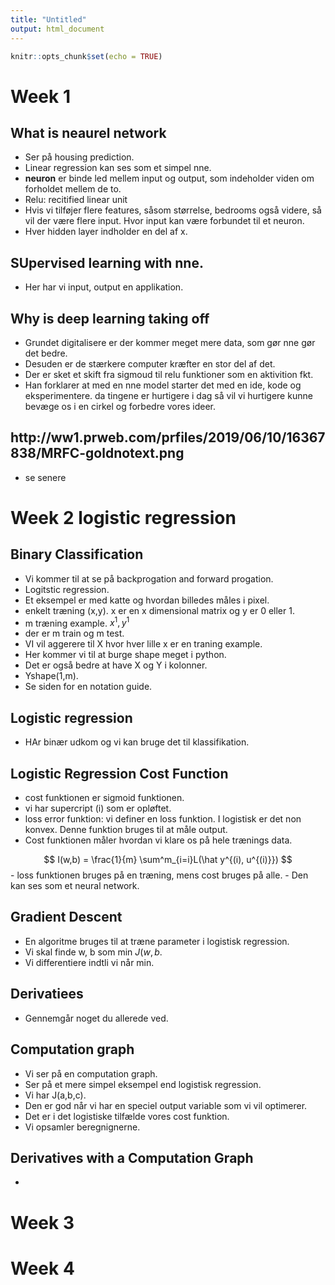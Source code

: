 ```yaml
---
title: "Untitled"
output: html_document
---
```


```r
knitr::opts_chunk$set(echo = TRUE)
```


# Week 1

## What is neaurel network

- Ser på housing prediction. 
- Linear regression kan ses som et simpel nne. 
- **neuron** er binde led mellem input og output, som indeholder viden om
    forholdet mellem de to. 
- Relu: recitified linear unit
- Hvis vi tilføjer flere features, såsom størrelse, bedrooms også videre,
så vil der være flere input. Hvor input kan være forbundet til et neuron. 
- Hver hidden layer indholder en del af x. 

## SUpervised learning with nne.

- Her har vi input, output en applikation. 

## Why is deep learning taking off

- Grundet digitalisere er der kommer meget mere data, som gør nne gør det 
bedre. 
- Desuden er de stærkere computer kræfter en stor del af det. 
- Der er sket et skift fra sigmoud til relu funktioner som en aktivition fkt. 
- Han forklarer at med en nne model starter det med en ide, kode og eksperimentere.
da tingene er hurtigere i dag så vil vi hurtigere kunne bevæge os i en cirkel og
forbedre vores ideer. 

## http://ww1.prweb.com/prfiles/2019/06/10/16367838/MRFC-goldnotext.png

- se senere



# Week 2 logistic regression

## Binary Classification

- Vi kommer til at se på backprogation and forward progation. 
- Logitstic regression. 
- Et eksempel er med katte og hvordan billedes måles i pixel. 
- enkelt træning (x,y). x er en x dimensional matrix og y er 0 eller 1. 
- m træning example. ${x^1,y^1}$
- der er m train og m test. 
- VI vil aggerere til X hvor hver lille x er en traning example. 
- Her kommer vi til at burge shape meget i python. 
- Det er også bedre at have X og Y i kolonner. 
- Yshape(1,m).
- Se siden for en notation guide.

## Logistic regression

- HAr binær udkom og vi kan bruge det til klassifikation. 

## Logistic Regression Cost Function

- cost funktionen er sigmoid funktionen. 
- vi har supercript (i) som er opløftet.
- loss error funktion: vi definer en loss funktion. I logistisk er det non konvex.
  Denne funktion bruges til at måle output.
- Cost funktionen måler hvordan vi klare os på hele trænings data.

$$
I(w,b) = \frac{1}{m} \sum^m_{i=i}L(\hat y^{(i), u^{(i)}})
$$
- loss funktionen bruges på en træning, mens cost bruges på alle. 
- Den kan ses som et neural network. 

## Gradient Descent

- En algoritme bruges til at træne parameter i logistisk regression.
- Vi skal finde w, b som min $J(w,b$. 
- Vi differentiere indtli vi når min. 

## Derivatiees

- Gennemgår noget du allerede ved.

## Computation graph

- Vi ser på en computation graph.
- Ser på et mere simpel eksempel end logistisk regression. 
- Vi har J(a,b,c). 
- Den er god når vi har en speciel output variable som vi vil optimerer.
- Det er i det logistiske tilfælde vores cost funktion. 
- Vi opsamler beregnignerne.

## Derivatives with a Computation Graph

- 


# Week 3

# Week 4

